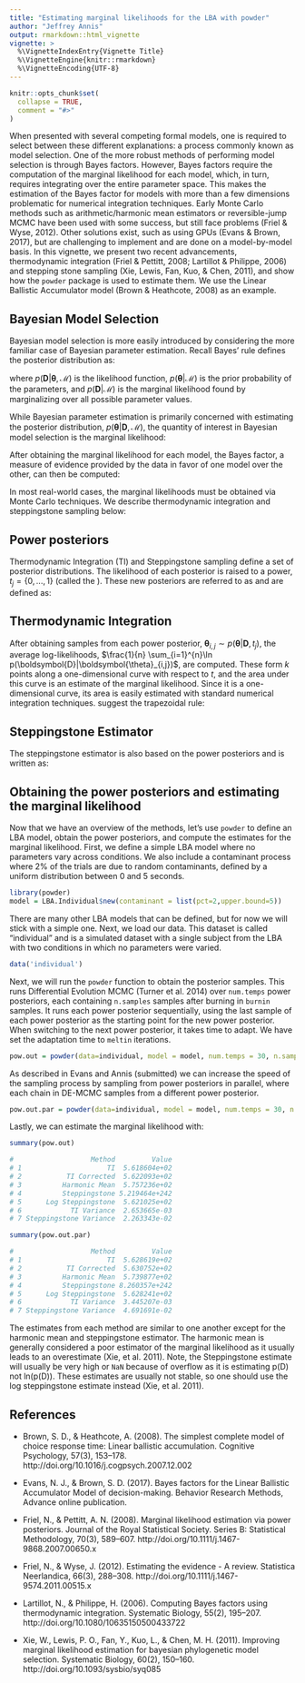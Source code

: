 ```yaml
---
title: "Estimating marginal likelihoods for the LBA with powder"
author: "Jeffrey Annis"
output: rmarkdown::html_vignette
vignette: >
  %\VignetteIndexEntry{Vignette Title}
  %\VignetteEngine{knitr::rmarkdown}
  %\VignetteEncoding{UTF-8}
---
```


```r
knitr::opts_chunk$set(
  collapse = TRUE,
  comment = "#>"
)
```

When presented with several competing formal models, one is required to select between these different explanations: a process commonly known as model selection. One of the more robust methods of performing model selection is through Bayes factors. However, Bayes factors require the computation of the marginal likelihood for each model, which, in turn, requires integrating over the entire parameter space. This makes the estimation of the Bayes factor for models with more than a few dimensions problematic for numerical integration techniques. Early Monte Carlo methods such as arithmetic/harmonic mean estimators or reversible-jump MCMC have been used with some success, but still face problems (Friel & Wyse, 2012). Other solutions exist, such as using GPUs (Evans & Brown, 2017), but are challenging to implement and are done on a model-by-model basis. In this vignette, we present two recent advancements, thermodynamic integration (Friel & Pettitt, 2008; Lartillot & Philippe, 2006) and stepping stone sampling (Xie, Lewis, Fan, Kuo, & Chen, 2011), and show how the `powder` package is used to estimate them. We use the Linear Ballistic Accumulator model (Brown & Heathcote, 2008) as an example.

## Bayesian Model Selection

Bayesian model selection is more easily introduced by considering the more familiar case of Bayesian parameter estimation. Recall Bayes' rule defines the posterior distribution as:

\begin{equation}
p(\boldsymbol{\theta} |\boldsymbol{D},\mathcal{M}) = \frac{p(\boldsymbol{D} | \boldsymbol{\theta},\mathcal{M} ) p(\boldsymbol{\theta}|\mathcal{M})}{p(\boldsymbol{D}|\mathcal{M})}
\end{equation}

where $p(\boldsymbol{D} | \boldsymbol{\theta},\mathcal{M})$ is the likelihood function, $p(\boldsymbol{\theta}|\mathcal{M})$ is the prior probability of the parameters, and $p(\boldsymbol{D}|\mathcal{M})$ is the marginal likelihood found by marginalizing over all possible parameter values. 

While Bayesian parameter estimation is primarily concerned with estimating the posterior distribution, $p(\boldsymbol{\theta}|\boldsymbol{D},\mathcal{M})$, the quantity of interest in Bayesian model selection is the marginal likelihood:

\begin{equation}
p(\boldsymbol{D}|\mathcal{M}) = \int_{}^{} p(\boldsymbol{D} | \boldsymbol{\theta}) p(\boldsymbol{\theta})\, d\boldsymbol{\theta}
\end{equation}

After obtaining the marginal likelihood for each model, the Bayes factor, a measure of evidence provided by the data in favor of one model over the other, can then be computed: 

\begin{equation}
\frac{p(\boldsymbol{D} | \mathcal{M}_1)}{p(\boldsymbol{D} | \mathcal{M}_2)}
\end{equation}

In most real-world cases, the marginal likelihoods must be obtained via Monte Carlo techniques. We describe thermodynamic integration and steppingstone sampling below:

## Power posteriors

Thermodynamic Integration (TI) and Steppingstone sampling define a set of posterior distributions. The likelihood of each posterior is raised to a power, $t_{j}=\{0,...,1\}$ (called the \textit{temperature}). These new posteriors are referred to as \textit{power posteriors} and are defined as:

\begin{equation}
p(\boldsymbol{\theta}|\boldsymbol{D},t_{j}) = \frac{p(\boldsymbol{D}|\boldsymbol{\theta})^{t_{j}}p(\boldsymbol{\theta})}{\int_{}^{} p(\boldsymbol{D} | \boldsymbol{\theta})^{t_{j}} p(\boldsymbol{\theta})\, d\boldsymbol{\theta}}
\end{equation}

## Thermodynamic Integration

After obtaining samples from each power posterior, $\boldsymbol{\theta}_{i,j} \sim p(\boldsymbol{\theta} |\boldsymbol{D},t_{j})$, the average log-likelihoods, $\frac{1}{n} \sum_{i=1}^{n}\ln p(\boldsymbol{D}|\boldsymbol{\theta}_{i,j})$, are computed. These form $k$ points along a one-dimensional curve with respect to $t$, and the area under this curve is an estimate of the marginal likelihood. Since it is a one-dimensional curve, its area is easily estimated with standard numerical integration techniques. \citeA{friel2008marginal} suggest the trapezoidal rule:

\begin{equation}
p(\boldsymbol{D}) \approx \sum_{j=2}^{k} \frac{t_j-t_{j-1}}{2} \left[\frac{1}{n} \sum_{i=1}^{n}\ln p(\boldsymbol{D}|\boldsymbol{\theta}_{i,j}) +\frac{1}{n} \sum_{i=1}^{n}\ln p(\boldsymbol{D}|\boldsymbol{\theta}_{i,j-1}) \right].
\end{equation}

## Steppingstone Estimator

The steppingstone estimator is also based on the power posteriors and is written as:

\begin{equation}
p(\boldsymbol{D}) \approx \prod_{j=1}^{k} \frac{1}{n} \sum_{i=1}^{n} \frac{p(\boldsymbol{D} | \boldsymbol{\theta}_{i,j-1})^{t_{j}}}{p(\boldsymbol{D} | \boldsymbol{\theta}_{i,j-1})^{t_{j-1}}}
\end{equation}

## Obtaining the power posteriors and estimating the marginal likelihood
Now that we have an overview of the methods, let's use `powder` to define an LBA model, obtain the power posteriors, and compute the estimates for the marginal likelihood. First, we define a simple LBA model where no parameters vary across conditions. We also include a contaminant process where 2% of the trials are due to random contaminants, defined by a uniform distribution between 0 and 5 seconds.

```r
library(powder)
model = LBA.Individual$new(contaminant = list(pct=2,upper.bound=5))
```

There are many other LBA models that can be defined, but for now we will stick with a simple one. Next, we load our data. This dataset is called "individual" and is a simulated dataset with a single subject from the LBA with two conditions in which no parameters were varied.

```r
data('individual')
```

Next, we will run the `powder` function to obtain the posterior samples. This runs Differential Evolution MCMC (Turner et al. 2014) over `num.temps` power posteriors, each containing `n.samples` samples after burning in `burnin` samples. It runs each power posterior sequentially, using the last sample of each power posterior as the starting point for the new power posterior. When switching to the next power posterior, it takes time to adapt. We have set the adaptation time to `meltin` iterations.

```r
pow.out = powder(data=individual, model = model, num.temps = 30, n.samples = 100, burnin=200, meltin = 50)
```

As described in Evans and Annis (submitted) we can increase the speed of the sampling process by sampling from power posteriors in parallel, where each chain in DE-MCMC samples from a different power posterior.

```r
pow.out.par = powder(data=individual, model = model, num.temps = 30, n.samples = 800, burnin=200, method='parallel')
```

Lastly, we can estimate the marginal likelihood with:

```r
summary(pow.out)

#                   Method         Value
# 1                     TI  5.618604e+02
# 2           TI Corrected  5.622093e+02
# 3          Harmonic Mean  5.757236e+02
# 4          Steppingstone 5.219464e+242
# 5      Log Steppingstone  5.621025e+02
# 6            TI Variance  2.653665e-03
# 7 Steppingstone Variance  2.263343e-02

summary(pow.out.par)

#                   Method         Value
# 1                     TI  5.628619e+02
# 2           TI Corrected  5.630752e+02
# 3          Harmonic Mean  5.739877e+02
# 4          Steppingstone 8.260357e+242
# 5      Log Steppingstone  5.628241e+02
# 6            TI Variance  3.445207e-03
# 7 Steppingstone Variance  4.691691e-02
```

The estimates from each method are similar to one another except for the harmonic mean and steppingstone estimator. The harmonic mean is generally considered a poor estimator of the marginal likelihood as it usually leads to an overestimate (Xie, et al. 2011). Note, the Steppingstone estimate will usually be very high or `NaN` because of overflow as it is estimating p(D) not ln(p(D)). These estimates are usually not stable, so one should use the log steppingstone estimate instead (Xie, et al. 2011).

## References

* Brown, S. D., & Heathcote, A. (2008). The simplest complete model of choice response time: Linear ballistic accumulation. Cognitive Psychology, 57(3), 153–178. http://doi.org/10.1016/j.cogpsych.2007.12.002

* Evans, N. J., & Brown, S. D. (2017). Bayes factors for the Linear Ballistic Accumulator Model of decision-making. Behavior Research Methods, Advance online publication.

* Friel, N., & Pettitt, A. N. (2008). Marginal likelihood estimation via power posteriors. Journal of the Royal Statistical Society. Series B: Statistical Methodology, 70(3), 589–607. 
http://doi.org/10.1111/j.1467-9868.2007.00650.x

* Friel, N., & Wyse, J. (2012). Estimating the evidence - A review. Statistica Neerlandica, 66(3), 288–308. http://doi.org/10.1111/j.1467-9574.2011.00515.x

* Lartillot, N., & Philippe, H. (2006). Computing Bayes factors using thermodynamic integration. Systematic Biology, 55(2), 195–207. http://doi.org/10.1080/10635150500433722

* Xie, W., Lewis, P. O., Fan, Y., Kuo, L., & Chen, M. H. (2011). Improving marginal likelihood estimation for bayesian phylogenetic model selection. Systematic Biology, 60(2), 150–160. http://doi.org/10.1093/sysbio/syq085

